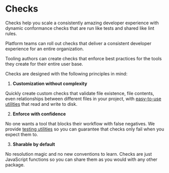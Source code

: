 # Checks
Checks help you scale a consistently amazing developer experience with dynamic conformance checks that are run like tests and shared like lint rules.

Platform teams can roll out checks that deliver a consistent developer experience for an entire organization.

Tooling authors can create checks that enforce best practices for the tools they create for their entire user base.

Checks are designed with the following principles in mind:

1. **Customization without complexity**

Quickly create custom checks that validate file existence, file contents, even relationships between different files in your project, with [easy-to-use utilities](http://localhost:3000/docs/api/checks#utilities) that read and write to disk.

2. **Enforce with confidence**

No one wants a tool that blocks their workflow with false negatives.
We provide [testing utilities](/docs/checks/testing-checks) so you can guarantee that checks only fail when you expect them to.

3. **Sharable by default**

No resolution magic and no new conventions to learn. Checks are just JavaScript functions so you can share them as you would with any other package.

